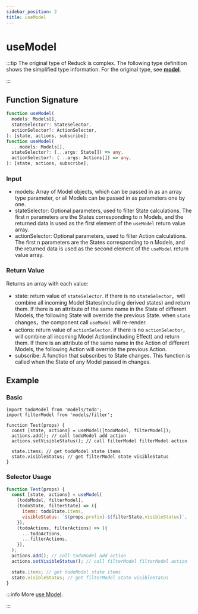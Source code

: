```yaml
---
sidebar_position: 2
title: useModel
---
```

# useModel


<ReduckTip />

:::tip
The original type of Reduck is complex. The following type definition shows the simplified type information. For the original type, see [**model**](https://github.com/modern-js-dev/reduck/blob/main/packages/store/src/model/model.ts).

:::

## Function Signature

```ts
function useModel(
  models: Models[],
  stateSelector?: StateSelector,
  actionSelector?: ActionSelector,
): [state, actions, subscribe];
function useModel(
  ...models: Models[],
  stateSelector?: (...args: State[]) => any,
  actionSelector?: (...args: Actions[]) => any,
): [state, actions, subscribe];
```

### Input

- models: Array of Model objects, which can be passed in as an array type parameter, or all Models can be passed in as parameters one by one.
- stateSelector: Optional parameters, used to filter State calculations. The first n parameters are the States corresponding to n Models, and the returned data is used as the first element of the `useModel` return value array.
- actionSelector: Optional parameters, used to filter Action calculations. The first n parameters are the States corresponding to n Models, and the returned data is used as the second element of the `useModel` return value array.

### Return Value

Returns an array with each value:

- state: return value of `stateSelector`. if there is no `stateSelector`，will combine all incoming Model States(including derived states) and return them. If there is an attribute of the same name in the State of different Models, the following State will override the previous State. when `state` changes，the component call `useModel` will re-render.
- actions: return value of `actionSelector`. if there is no `actionSelector`，will combine all incoming Model Action(including Effect) and return them. If there is an attribute of the same name in the Action of different Models, the following Action will override the previous Action.
- subscribe: A function that subscribes to State changes. This function is called when the State of any Model passed in changes.

## Example

### Basic

```tsx
import todoModel from 'models/todo';
import filterModel from 'models/filter';

function Test(props) {
  const [state, actions] = useModel([todoModel, filterModel]);
  actions.add(); // call todoModel add action
  actions.setVisibleStatus(); // call filterModel filterModel action

  state.items; // get todoModel state items
  state.visibleStatus; // get filterModel state visibleStatus
}
```

### Selector Usage

```js
function Test(props) {
  const [state, actions] = useModel(
    [todoModel, filterModel],
    (todoState, filterState) => ({
      items: todoState.items,
      visibleStatus: `${props.prefix}-${filterState.visibleStatus}`,
    }),
    (todoActions, filterActions) => ({
      ...todoActions,
      ...filterActions,
    }),
  );
  actions.add(); // call todoModel add action
  actions.setVisibleStatus(); // call filterModel filterModel action

  state.items; // get todoModel state items
  state.visibleStatus; // get filterModel state visibleStatus
}
```

:::info More
[use Model](/guides/topic-detail/model/use-model).

:::
